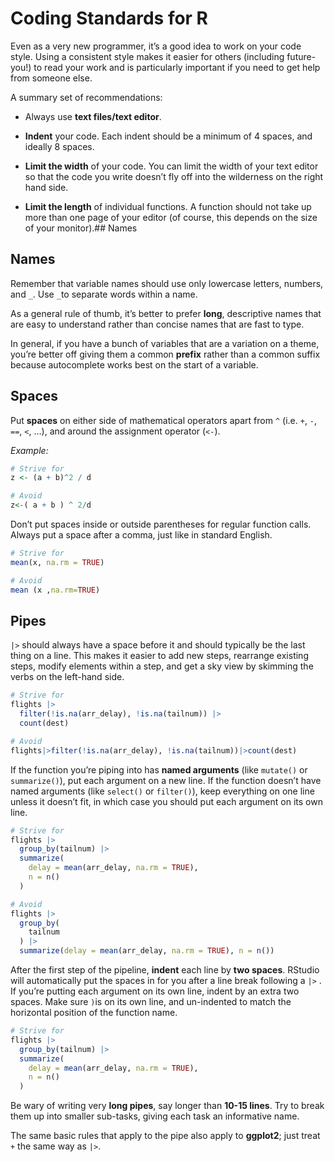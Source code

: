 # Coding Standards for R

Even as a very new programmer, it’s a good idea to work on your code style. Using a consistent style makes it easier for others (including future-you!) to read your work and is particularly important if you need to get help from someone else. 

A summary set of recommendations:

-   Always use **text files/text editor**.

-   **Indent** your code. Each indent should be a minimum of 4 spaces, and ideally 8 spaces.

-   **Limit the width** of your code. You can limit the width of your text editor so that the code you write doesn't fly off into the wilderness on the right hand side.

-   **Limit the length** of individual functions. A function should not take up more than one page of your editor (of course, this depends on the size of your monitor).## Names

## Names

Remember that variable names should use only lowercase letters, numbers, and `_`. Use `_`to separate words within a name.

As a general rule of thumb, it’s better to prefer **long**, descriptive names that are easy to understand rather than concise names that are fast to type.

In general, if you have a bunch of variables that are a variation on a theme, you’re better off giving them a common **prefix** rather than a common suffix because autocomplete works best on the start of a variable.

## Spaces

Put **spaces** on either side of mathematical operators apart from `^` (i.e. `+`, `-`, `==`, `<`, …), and around the assignment operator (`<-`).

*Example:*

``` R
# Strive for
z <- (a + b)^2 / d

# Avoid
z<-( a + b ) ^ 2/d
```

Don’t put spaces inside or outside parentheses for regular function calls. Always put a space after a comma, just like in standard English.

``` R
# Strive for
mean(x, na.rm = TRUE)

# Avoid
mean (x ,na.rm=TRUE)
```

## Pipes

`|>` should always have a space before it and should typically be the last thing on a line. This makes it easier to add new steps, rearrange existing steps, modify elements within a step, and get a sky view by skimming the verbs on the left-hand side.

``` R
# Strive for 
flights |>  
  filter(!is.na(arr_delay), !is.na(tailnum)) |> 
  count(dest)

# Avoid
flights|>filter(!is.na(arr_delay), !is.na(tailnum))|>count(dest)
```

If the function you’re piping into has **named arguments** (like `mutate()` or `summarize()`), put each argument on a new line. If the function doesn’t have named arguments (like `select()` or `filter()`), keep everything on one line unless it doesn’t fit, in which case you should put each argument on its own line.

``` R
# Strive for
flights |>  
  group_by(tailnum) |> 
  summarize(
    delay = mean(arr_delay, na.rm = TRUE),
    n = n()
  )

# Avoid
flights |>
  group_by(
    tailnum
  ) |> 
  summarize(delay = mean(arr_delay, na.rm = TRUE), n = n())
```

After the first step of the pipeline, **indent** each line by **two spaces**. RStudio will automatically put the spaces in for you after a line break following a `|>` . If you’re putting each argument on its own line, indent by an extra two spaces. Make sure `)`is on its own line, and un-indented to match the horizontal position of the function name.

``` R
# Strive for 
flights |>  
  group_by(tailnum) |> 
  summarize(
    delay = mean(arr_delay, na.rm = TRUE),
    n = n()
  )
```

Be wary of writing very **long pipes**, say longer than **10-15 lines**. Try to break them up into smaller sub-tasks, giving each task an informative name.

The same basic rules that apply to the pipe also apply to **ggplot2**; just treat `+` the same way as `|>`.